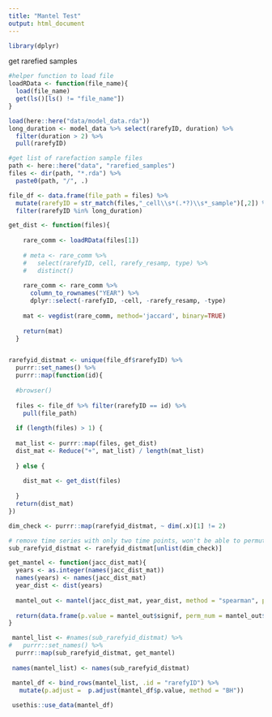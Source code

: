 ```yaml
---
title: "Mantel Test"
output: html_document
---
```


```r
library(dplyr)
```

get rarefied samples
```r
#helper function to load file
loadRData <- function(file_name){
  load(file_name)
  get(ls()[ls() != "file_name"])
}

load(here::here("data/model_data.rda"))
long_duration <- model_data %>% select(rarefyID, duration) %>%
  filter(duration > 2) %>%
  pull(rarefyID)

#get list of rarefaction sample files
path <- here::here("data", "rarefied_samples")
files <- dir(path, "*.rda") %>%
  paste0(path, "/", .)

file_df <- data.frame(file_path = files) %>%
  mutate(rarefyID = str_match(files,"_cell\\s*(.*?)\\s*_sample")[,2]) %>%
  filter(rarefyID %in% long_duration)

get_dist <- function(files){
    
    rare_comm <- loadRData(files[1])
    
    # meta <- rare_comm %>%
    #   select(rarefyID, cell, rarefy_resamp, type) %>%
    #   distinct()
    
    rare_comm <- rare_comm %>%
      column_to_rownames("YEAR") %>%
      dplyr::select(-rarefyID, -cell, -rarefy_resamp, -type)
    
    mat <- vegdist(rare_comm, method='jaccard', binary=TRUE)
    
    return(mat)
  }


rarefyid_distmat <- unique(file_df$rarefyID) %>%
  purrr::set_names() %>% 
  purrr::map(function(id){
  
  #browser() 
  
  files <- file_df %>% filter(rarefyID == id) %>%
    pull(file_path)
  
  if (length(files) > 1) {
    
  mat_list <- purrr::map(files, get_dist)
  dist_mat <- Reduce("+", mat_list) / length(mat_list)
  
  } else {
    
    dist_mat <- get_dist(files)
    
  }
  return(dist_mat)
})

dim_check <- purrr::map(rarefyid_distmat, ~ dim(.x)[1] != 2)
```


```r
# remove time series with only two time points, won't be able to permute
sub_rarefyid_distmat <- rarefyid_distmat[unlist(dim_check)]

get_mantel <- function(jacc_dist_mat){
  years <- as.integer(names(jacc_dist_mat))
  names(years) <- names(jacc_dist_mat)
  year_dist <- dist(years)
  
  mantel_out <- mantel(jacc_dist_mat, year_dist, method = "spearman", permutations = 9999)
  
  return(data.frame(p.value = mantel_out$signif, perm_num = mantel_out$permutations))
}

 mantel_list <- #names(sub_rarefyid_distmat) %>%
#   purrr::set_names() %>% 
  purrr::map(sub_rarefyid_distmat, get_mantel)
 
 names(mantel_list) <- names(sub_rarefyid_distmat)

 mantel_df <- bind_rows(mantel_list, .id = "rarefyID") %>%
   mutate(p.adjust =  p.adjust(mantel_df$p.value, method = "BH"))
 
 usethis::use_data(mantel_df)
```
